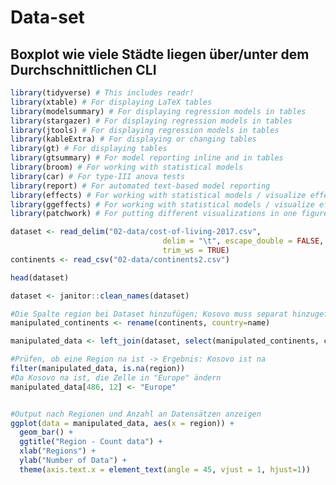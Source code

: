 
# Data-set

## Boxplot wie viele Städte liegen über/unter dem Durchschnittlichen CLI




```r
library(tidyverse) # This includes readr!
library(xtable) # For displaying LaTeX tables
library(modelsummary) # For displaying regression models in tables
library(stargazer) # For displaying regression models in tables
library(jtools) # For displaying regression models in tables
library(kableExtra) # For displaying or changing tables
library(gt) # For displaying tables
library(gtsummary) # For model reporting inline and in tables
library(broom) # For working with statistical models
library(car) # For type-III anova tests
library(report) # For automated text-based model reporting
library(effects) # For working with statistical models / visualize effects
library(ggeffects) # For working with statistical models / visualize effects
library(patchwork) # For putting different visualizations in one figure

dataset <- read_delim("02-data/cost-of-living-2017.csv", 
                                  delim = "\t", escape_double = FALSE, 
                                  trim_ws = TRUE)
continents <- read_csv("02-data/continents2.csv")

head(dataset)

dataset <- janitor::clean_names(dataset)

#Die Spalte region bei Dataset hinzufügen; Kosovo muss separat hinzugefügt werden, ist nicht vorhanden bei continents
manipulated_continents <- rename(continents, country=name)

manipulated_data <- left_join(dataset, select(manipulated_continents, country, region), by="country")

#Prüfen, ob eine Region na ist -> Ergebnis: Kosovo ist na
filter(manipulated_data, is.na(region))
#Da Kosovo na ist, die Zelle in "Europe" ändern
manipulated_data[486, 12] <- "Europe"


#Output nach Regionen und Anzahl an Datensätzen anzeigen
ggplot(data = manipulated_data, aes(x = region)) +
  geom_bar() +
  ggtitle("Region - Count data") +
  xlab("Regions") +
  ylab("Number of Data") +
  theme(axis.text.x = element_text(angle = 45, vjust = 1, hjust=1))

```